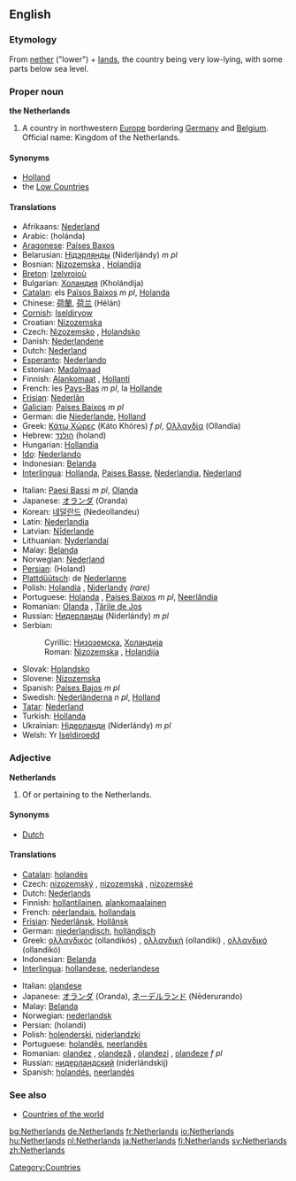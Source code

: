 ==English==
{{wikipedia}}
===Etymology===
From [[nether]] ("lower") + [[land]]s, the country being very low-lying, with some parts below sea level.

===Proper noun===
'''the Netherlands'''

#A country in northwestern [[Europe]] bordering [[Germany]] and [[Belgium]]. Official name: Kingdom of the Netherlands.

====Synonyms====
*[[Holland]]<!-- although "Holland" is incorrect in DUTCH to refer to the whole country, the ENGLISH word "Holland" is a proper synonym for the entire nation. -->
*the [[Low Countries]]

====Translations====
{{top}}
*Afrikaans: [[Nederland]]
*Arabic: {{ARchar|[[هولندا]]}} (holánda) {{f}}
*[[Aragonese]]: [[Países Baxos]]
*Belarusian: [[Нідэрлянды]] (Niderljándy) ''m pl''
*Bosnian: [[Nizozemska#Bosnian|Nizozemska]] {{f}}, [[Holandija#Bosnian|Holandija]] {{f}}
*[[Breton]]: [[Izelvroioù]]
*Bulgarian: [[Холандия]] (Kholándija) {{f}}
*[[Catalan]]: els [[Països Baixos]] ''m pl'', [[Holanda]] {{f}}
*Chinese: [[荷蘭]], [[荷兰]] (Hélán)
*[[Cornish]]: [[Iseldiryow]]
*Croatian: [[Nizozemska]] {{f}}
*Czech: [[Nizozemsko]] {{n}}, [[Holandsko]] {{n}}
*Danish: [[Nederlandene]]
*Dutch: [[Nederland]]
*[[Esperanto]]: [[Nederlando]]
*Estonian: [[Madalmaad]]
*Finnish: [[Alankomaat]] {{p}}, [[Hollanti]]
*French: les [[Pays-Bas]] ''m pl'', la [[Hollande]]
*[[Frisian]]: [[Nederlân]]
*[[Galician]]: [[Países Baixos]] ''m pl''
*German: die [[Niederlande]], [[Holland]]
*Greek: [[Κάτω Χώρες]] (Káto Khóres) ''f pl'', [[Ολλανδία]] (Ollandía) {{f}}
*Hebrew: [[הולנד]] (holand)
*Hungarian: [[Hollandia]]
*[[Ido]]: [[Nederlando]]
*Indonesian: [[Belanda]]
*[[Interlingua]]: [[Hollanda]], [[Paises Basse]], [[Nederlandia]], [[Nederland]]
{{mid}}
*Italian: [[Paesi Bassi]] ''m pl'', [[Olanda]] {{f}}
*Japanese: [[オランダ]] (Oranda)
*Korean: [[네덜란드]] (Nedeollandeu)
*Latin: [[Nederlandia]] {{f}}
*Latvian: [[Nīderlande]] {{f}}
*Lithuanian: [[Nyderlandai]]
*Malay: [[Belanda]]
*Norwegian: [[Nederland]]
*[[Persian]]: {{FAchar|[[هلند]]}} (Holand)
*[[Plattdüütsch]]: de [[Nederlanne]]
*Polish: [[Holandia]] {{f}}, [[Niderlandy]] {{p}} ''(rare)''
*Portuguese: [[Holanda]] {{f}}, [[Países Baixos]] ''m pl'', [[Neerlândia]] {{f}}
*Romanian: [[Olanda]] {{f}}, [[Ţările de Jos]]
*Russian: [[Нидерланды]] (Niderlándy) ''m pl''
*Serbian:
*:Cyrillic: [[Низоземска#Serbian|Низоземска]], [[Холандија#Serbian|Холандија]] {{f}}
*:Roman: [[Nizozemska#Serbian|Nizozemska]] {{f}}, [[Holandija#Serbian|Holandija]] {{f}}
*Slovak: [[Holandsko]] {{n}}
*Slovene: [[Nizozemska]] {{f}}
*Spanish: [[Países Bajos]] ''m pl''
*Swedish: [[Nederländerna]] ''n pl'', [[Holland]] {{n}}
*[[Tatar]]: [[Nederland]]
*Turkish: [[Hollanda]]
*Ukrainian: [[Нідерланди]] (Niderlándy) ''m pl''
*Welsh: Yr [[Iseldiroedd]]
{{bottom}}

===Adjective===
'''Netherlands'''

# Of or pertaining to the Netherlands.

====Synonyms====
*[[Dutch]]

====Translations====
{{top}}
*[[Catalan]]: [[holandès]]
*Czech: [[nizozemský]] {{m}}, [[nizozemská]] {{f}}, [[nizozemské]] {{n}}
*Dutch: [[Nederlands]]
*Finnish: [[hollantilainen]], [[alankomaalainen]]
*French: [[néerlandais]], [[hollandais]]
*[[Frisian]]: [[Nederlânsk]], [[Hollânsk]]
*German: [[niederlandisch]], [[holländisch]]
*Greek: [[ολλανδικός]] (ollandikós) {{m}}, [[ολλανδική]] (ollandikí) {{f}}, [[ολλανδικό]] (ollandikó) {{n}}
*Indonesian: [[Belanda]]
*[[Interlingua]]: [[hollandese]], [[nederlandese]]
{{mid}}
*Italian: [[olandese]]
*Japanese: [[オランダ]] (Oranda), [[ネーデルランド]] (Nēderurando)
*Malay: [[Belanda]]
*Norwegian: [[nederlandsk]]
*Persian: {{FAchar|[[هلندی]]}} (holandi)
*Polish: [[holenderski]], [[niderlandzki]]
*Portuguese: [[holandês]], [[neerlandês]]
*Romanian: [[olandez]] {{m}}, [[olandeză]] {{f}}, [[olandezi]] {{p}}, [[olandeze]] ''f pl''
*Russian: [[нидерландский]] (niderlándskij)
*Spanish: [[holandés]], [[neerlandés]]
{{bottom}}

===See also===
*[[Countries of the world]]

[[Category:Countries]]

[[bg:Netherlands]]
[[de:Netherlands]]
[[fr:Netherlands]]
[[io:Netherlands]]
[[hu:Netherlands]]
[[nl:Netherlands]]
[[ja:Netherlands]]
[[fi:Netherlands]]
[[sv:Netherlands]]
[[zh:Netherlands]]
